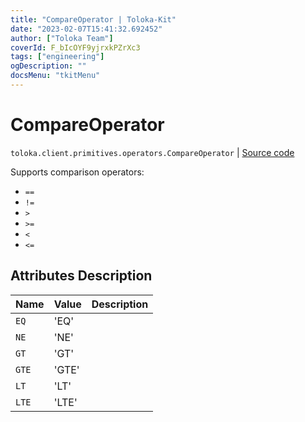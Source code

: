 ```yaml
---
title: "CompareOperator | Toloka-Kit"
date: "2023-02-07T15:41:32.692452"
author: ["Toloka Team"]
coverId: F_bIcOYF9yjrxkPZrXc3
tags: ["engineering"]
ogDescription: ""
docsMenu: "tkitMenu"
---
```


# CompareOperator
`toloka.client.primitives.operators.CompareOperator` | [Source code](https://github.com/Toloka/toloka-kit/blob/v1.1.3/src/client/primitives/operators.py#L21)

Supports comparison operators:

* `==`
* `!=`
* `>`
* `>=`
* `<`
* `<=`

## Attributes Description

| Name | Value | Description |
| :------| :-----------| :----------| 
`EQ`|'EQ'|
`NE`|'NE'|
`GT`|'GT'|
`GTE`|'GTE'|
`LT`|'LT'|
`LTE`|'LTE'|